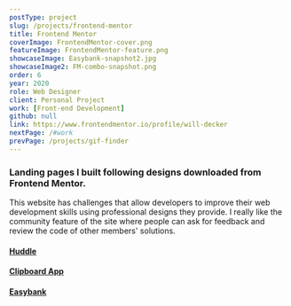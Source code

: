 ```yaml
---
postType: project
slug: /projects/frontend-mentor
title: Frontend Mentor
coverImage: FrontendMentor-cover.png
featureImage: FrontendMentor-feature.png
showcaseImage: Easybank-snapshot2.jpg
showcaseImage2: FM-combo-snapshot.png
order: 6
year: 2020
role: Web Designer
client: Personal Project
work: [Front-end Development]
github: null
link: https://www.frontendmentor.io/profile/will-decker
nextPage: /#work
prevPage: /projects/gif-finder
---
```


### Landing pages I built following designs downloaded from Frontend Mentor.

This website has challenges that allow developers to improve their web development skills using professional designs they provide. I really like the community feature of the site where people can ask for feedback and review the code of other members' solutions.

<h4>
  <a href="https://huddle-main.vercel.app/" target="_blank">
    Huddle
  </a>
</h4>
<h4>
  <a href="https://clipboard.willdecker.vercel.app/" target="_blank">
    Clipboard App
  </a>
</h4>
<h4>
  <a href="https://easybank.willdecker.vercel.app/" target="_blank">
    Easybank
  </a>
</h4>
